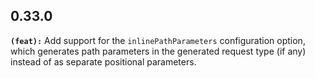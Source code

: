 ## 0.33.0
**`(feat):`** Add support for the `inlinePathParameters` configuration option, which generates path parameters in the generated request type (if any) instead of as separate positional parameters.

